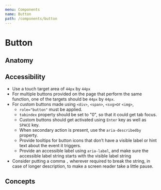 ```yaml
---
menu: Components
name: Button
path: /components/button
---
```



# Button

<ComponentCoverage component="Button" />

## Anatomy

<Anatomy component="Button" />

## Accessibility

- Use a touch target area of `44px` by `44px`
- For multiple buttons provided on the page that perform the same function, one of the targets should be `44px` by `44px`.
- For custom buttons made using `<div>`, `<span>`, `<svg>`or `<img>`,
  - `role="button"` must be applied.
  - `tabindex` property should be set to "0", so that it could get tab focus.
  - Custom buttons should get activated using `Enter` key as well as `SPACE` key.
  - When secondary action is present, use the `aria-describedby` property.
  - Provide tooltips for button icons that don’t have a visible label or hint text about the event it triggers.
  - Provide an accessible label using `aria-label`, and make sure the accessible label string starts with the visible label string
- Consider putting a comma `,` wherever required to break the string, in case of longer description, to make a screen reader take a little pause.


## Concepts

<Concepts component="Button" />
